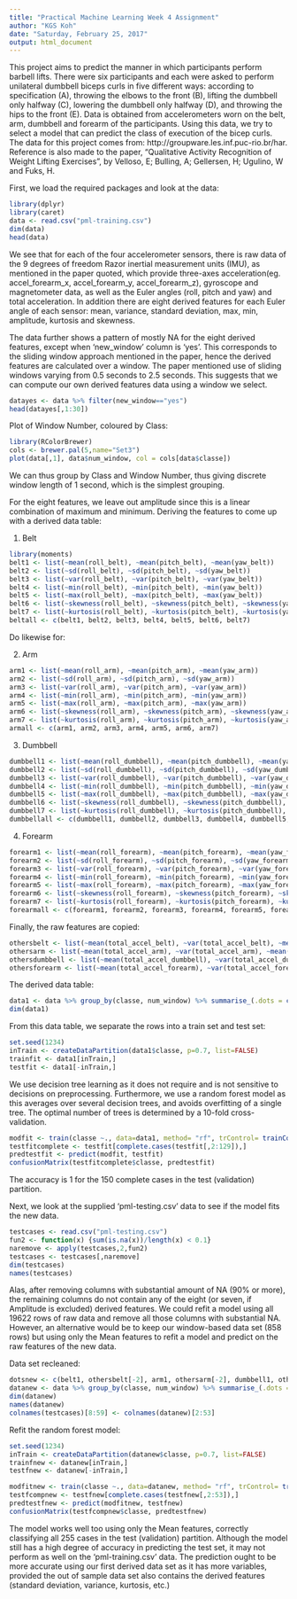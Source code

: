 ---
title: "Practical Machine Learning Week 4 Assignment"
author: "KGS Koh"
date: "Saturday, February 25, 2017"
output: html_document
---

This project aims to predict the manner in which participants perform barbell lifts. There were six participants and each were asked to perform unilateral dumbbell biceps curls in five different ways: according to specification (A), throwing the elbows to the front (B), lifting the dumbbell only halfway (C), lowering the dumbbell only halfway (D), and throwing the hips to the front (E). Data is obtained from accelerometers worn on the belt, arm, dumbbell and forearm of the participants. Using this data, we try to select a model that can predict the class of execution of the bicep curls. The data for this project comes from: http://groupware.les.inf.puc-rio.br/har. Reference is also made to the paper, "Qualitative Activity Recognition of Weight Lifting Exercises", by Velloso, E; Bulling, A; Gellersen, H; Ugulino, W and Fuks, H.

First, we load the required packages and look at the data:
```{r}
library(dplyr)
library(caret)
data <- read.csv("pml-training.csv")
dim(data)
head(data)
```

We see that for each of the four accelerometer sensors, there is raw data of the 9 degrees of freedom Razor inertial measurement units (IMU), as mentioned in the paper quoted, which provide three-axes acceleration(eg. accel_forearm_x, accel_forearm_y, accel_forearm_z), gyroscope and magnetometer data, as well as the Euler angles (roll, pitch and yaw) and total acceleration. In addition there are eight derived features for each Euler angle of each sensor: mean, variance, standard deviation, max, min, amplitude, kurtosis and skewness.

The data further shows a pattern of mostly NA for the eight derived features, except when 'new_window' column is 'yes'. This corresponds to the sliding window approach mentioned in the paper, hence the derived features are calculated over a window. The paper mentioned use of sliding windows varying from 0.5 seconds to 2.5 seconds. This suggests that we can compute our own derived features data using a window we select.
```{r}
datayes <- data %>% filter(new_window=="yes")
head(datayes[,1:30])
```

Plot of Window Number, coloured by Class:
```{r, echo=FALSE}
library(RColorBrewer)
cols <- brewer.pal(5,name="Set3")
plot(data[,1], data$num_window, col = cols[data$classe])
```

We can thus group by Class and Window Number, thus giving discrete window length of 1 second, which is the simplest grouping.

For the eight features, we leave out amplitude since this is a linear combination of maximum and minimum. Deriving the features to come up with a derived data table:

1. Belt
```{r}
library(moments)
belt1 <- list(~mean(roll_belt), ~mean(pitch_belt), ~mean(yaw_belt))
belt2 <- list(~sd(roll_belt), ~sd(pitch_belt), ~sd(yaw_belt))
belt3 <- list(~var(roll_belt), ~var(pitch_belt), ~var(yaw_belt))
belt4 <- list(~min(roll_belt), ~min(pitch_belt), ~min(yaw_belt))
belt5 <- list(~max(roll_belt), ~max(pitch_belt), ~max(yaw_belt))
belt6 <- list(~skewness(roll_belt), ~skewness(pitch_belt), ~skewness(yaw_belt))
belt7 <- list(~kurtosis(roll_belt), ~kurtosis(pitch_belt), ~kurtosis(yaw_belt))
beltall <- c(belt1, belt2, belt3, belt4, belt5, belt6, belt7)
```

Do likewise for:

2. Arm
```{r, echo=FALSE}
arm1 <- list(~mean(roll_arm), ~mean(pitch_arm), ~mean(yaw_arm))
arm2 <- list(~sd(roll_arm), ~sd(pitch_arm), ~sd(yaw_arm))
arm3 <- list(~var(roll_arm), ~var(pitch_arm), ~var(yaw_arm))
arm4 <- list(~min(roll_arm), ~min(pitch_arm), ~min(yaw_arm))
arm5 <- list(~max(roll_arm), ~max(pitch_arm), ~max(yaw_arm))
arm6 <- list(~skewness(roll_arm), ~skewness(pitch_arm), ~skewness(yaw_arm))
arm7 <- list(~kurtosis(roll_arm), ~kurtosis(pitch_arm), ~kurtosis(yaw_arm))
armall <- c(arm1, arm2, arm3, arm4, arm5, arm6, arm7)
```

3. Dumbbell
```{r, echo=FALSE}
dumbbell1 <- list(~mean(roll_dumbbell), ~mean(pitch_dumbbell), ~mean(yaw_dumbbell))
dumbbell2 <- list(~sd(roll_dumbbell), ~sd(pitch_dumbbell), ~sd(yaw_dumbbell))
dumbbell3 <- list(~var(roll_dumbbell), ~var(pitch_dumbbell), ~var(yaw_dumbbell))
dumbbell4 <- list(~min(roll_dumbbell), ~min(pitch_dumbbell), ~min(yaw_dumbbell))
dumbbell5 <- list(~max(roll_dumbbell), ~max(pitch_dumbbell), ~max(yaw_dumbbell))
dumbbell6 <- list(~skewness(roll_dumbbell), ~skewness(pitch_dumbbell), ~skewness(yaw_dumbbell))
dumbbell7 <- list(~kurtosis(roll_dumbbell), ~kurtosis(pitch_dumbbell), ~kurtosis(yaw_dumbbell))
dumbbellall <- c(dumbbell1, dumbbell2, dumbbell3, dumbbell4, dumbbell5, dumbbell6, dumbbell7)
```

4. Forearm
```{r, echo=FALSE}
forearm1 <- list(~mean(roll_forearm), ~mean(pitch_forearm), ~mean(yaw_forearm))
forearm2 <- list(~sd(roll_forearm), ~sd(pitch_forearm), ~sd(yaw_forearm))
forearm3 <- list(~var(roll_forearm), ~var(pitch_forearm), ~var(yaw_forearm))
forearm4 <- list(~min(roll_forearm), ~min(pitch_forearm), ~min(yaw_forearm))
forearm5 <- list(~max(roll_forearm), ~max(pitch_forearm), ~max(yaw_forearm))
forearm6 <- list(~skewness(roll_forearm), ~skewness(pitch_forearm), ~skewness(yaw_forearm))
forearm7 <- list(~kurtosis(roll_forearm), ~kurtosis(pitch_forearm), ~kurtosis(yaw_forearm))
forearmall <- c(forearm1, forearm2, forearm3, forearm4, forearm5, forearm6, forearm7)
```

Finally, the raw features are copied:
```{r}
othersbelt <- list(~mean(total_accel_belt), ~var(total_accel_belt), ~mean(gyros_belt_x), ~mean(gyros_belt_y), ~mean(gyros_belt_z), ~mean(accel_belt_x), ~mean(accel_belt_y), ~mean(accel_belt_z), ~mean(magnet_belt_x), ~mean(magnet_belt_y), ~mean(magnet_belt_z))
othersarm <- list(~mean(total_accel_arm), ~var(total_accel_arm), ~mean(gyros_arm_x), ~mean(gyros_arm_y), ~mean(gyros_arm_z), ~mean(accel_arm_x), ~mean(accel_arm_y), ~mean(accel_arm_z), ~mean(magnet_arm_x), ~mean(magnet_arm_y), ~mean(magnet_arm_z))
othersdumbbell <- list(~mean(total_accel_dumbbell), ~var(total_accel_dumbbell), ~mean(gyros_dumbbell_x), ~mean(gyros_dumbbell_y), ~mean(gyros_dumbbell_z), ~mean(accel_dumbbell_x), ~mean(accel_dumbbell_y), ~mean(accel_dumbbell_z), ~mean(magnet_dumbbell_x), ~mean(magnet_dumbbell_y), ~mean(magnet_dumbbell_z))
othersforearm <- list(~mean(total_accel_forearm), ~var(total_accel_forearm), ~mean(gyros_forearm_x), ~mean(gyros_forearm_y), ~mean(gyros_forearm_z), ~mean(accel_forearm_x), ~mean(accel_forearm_y), ~mean(accel_forearm_z), ~mean(magnet_forearm_x), ~mean(magnet_forearm_y), ~mean(magnet_forearm_z))
```

The derived data table:
```{r}
data1 <- data %>% group_by(classe, num_window) %>% summarise_(.dots = c(beltall, othersbelt, armall, othersarm, dumbbellall, othersdumbbell, forearmall, othersforearm)) %>% select(-2)
dim(data1)
```

From this data table, we separate the rows into a train set and test set: 
```{r}
set.seed(1234)
inTrain <- createDataPartition(data1$classe, p=0.7, list=FALSE)
trainfit <- data1[inTrain,]
testfit <- data1[-inTrain,]
```

We use decision tree learning as it does not require and is not sensitive to decisions on preprocessing. Furthermore, we use a random forest model as this averages over several decision trees, and avoids overfitting of a single tree. The optimal number of trees is determined by a 10-fold cross-validation.

```{r}
modfit <- train(classe ~., data=data1, method= "rf", trControl= trainControl(method="cv"), na.action=na.exclude)
testfitcomplete <- testfit[complete.cases(testfit[,2:129]),]
predtestfit <- predict(modfit, testfit)
confusionMatrix(testfitcomplete$classe, predtestfit)
```

The accuracy is 1 for the 150 complete cases in the test (validation) partition.

Next, we look at the supplied 'pml-testing.csv' data to see if the model fits the new data.

```{r}
testcases <- read.csv("pml-testing.csv")
fun2 <- function(x) {sum(is.na(x))/length(x) < 0.1}
naremove <- apply(testcases,2,fun2)
testcases <- testcases[,naremove]
dim(testcases)
names(testcases)
```

Alas, after removing columns with substantial amount of NA (90% or more), the remaining columns do not contain any of the eight (or seven, if Amplitude is excluded) derived features. We could refit a model using all 19622 rows of raw data and remove all those columns with substantial NA. However, an alternative would be to keep our window-based data set (858 rows) but using only the Mean features to refit a model and predict on the raw features of the new data.

Data set recleaned:
```{r}
dotsnew <- c(belt1, othersbelt[-2], arm1, othersarm[-2], dumbbell1, othersdumbbell[-2], forearm1, othersforearm[-2])
datanew <- data %>% group_by(classe, num_window) %>% summarise_(.dots = dotsnew) %>% select(-2)
dim(datanew)
names(datanew)
colnames(testcases)[8:59] <- colnames(datanew)[2:53]
```

Refit the random forest model:
```{r}
set.seed(1234)
inTrain <- createDataPartition(datanew$classe, p=0.7, list=FALSE)
trainfnew <- datanew[inTrain,]
testfnew <- datanew[-inTrain,]

modfitnew <- train(classe ~., data=datanew, method= "rf", trControl= trainControl(method="cv"), na.action=na.exclude)
testfcompnew <- testfnew[complete.cases(testfnew[,2:53]),]
predtestfnew <- predict(modfitnew, testfnew)
confusionMatrix(testfcompnew$classe, predtestfnew)
```
The model works well too using only the Mean features, correctly classifying all 255 cases in the test (validation) partition. Although the model still has a high degree of accuracy in predicting the test set, it may not perform as well on the 'pml-training.csv' data. The prediction ought to be more accurate using our first derived data set as it has more variables, provided the out of sample data set also contains the derived features (standard deviation, variance, kurtosis, etc.)
